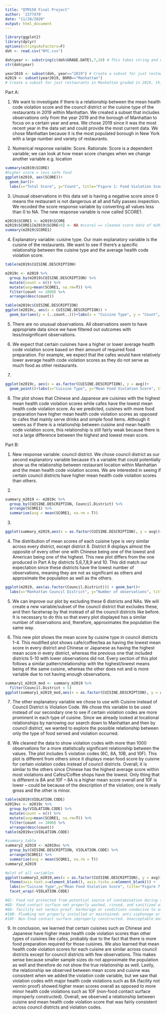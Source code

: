 ```yaml
---
title: "QTM150 Final Project"
author: '2377470'
date: "11/28/2020"
output: html_document
---
```


```r
library(ggplot2)
library(dplyr)
options(stringsAsFactors=F) 
doh <- read.csv("NYC.csv")

doh$year <- substring(c(doh$GRADE.DATE),7,10) # This takes string and only keeps the characters beginning in position 7 to position 10
str(doh$year)

year2019 <- subset(doh, year=="2019") # Create a subset for just restaurants graded in year 2019
m2019 <- subset(year2019, BORO=="Manhattan") 
# Create a subset for just restaurants in Manhattan graded in 2019, this will be our main dataset
```

Part A:  
  
1. We want to investigate if there is a relationship between the mean health code violation score and the council district or the cuisine type of the restaurants in 2019 within Manhattan. We created a subset that includes observations only from the year 2019 and the borough of Manhattan to focus on a certain year and area. We chose 2019 since it was the most recent year in the data set and could provide the most current data. We chose Manhattan because it is the most populated borough in New York with a large number and variety of restaurants.
  
2. Numerical response variable: Score. 
Rationale: Score is a dependent variable; we can look at how mean score changes when we change another variable e.g. location
```r
summary(m2019$SCORE)
#higher score = less safe food
ggplot(m2019, aes(SCORE))+
  geom_bar()+
  labs(x="Total Score", y="Count", title="Figure 1: Food Violation Scores in Manhattan in 2019")

```


3. Unusual observations in this data set is having a negative score since 0 means the restaurant is not dangerous at all and fully passes inspection. We recoded the score response variable by converting all values less than 0 to NA. The new response variable is now called SCORE1.
```r
m2019$SCORE1 <- m2019$SCORE
m2019$SCORE1[m2019$SCORE<0] <- NA #score1 == cleaned score data of m2019
summary(m2019$SCORE1)
```

4. Explanatory variable: cuisine type. 
Our main explanatory variable is the cuisine of the restaurants. We want to see if there’s a specific relationship between the cuisine type and the average health code violation score. 
```r
table(m2019$CUISINE.DESCRIPTION)

m2019c <- m2019 %>%
  group_by(m2019$CUISINE.DESCRIPTION) %>%
  mutate(count = n()) %>%
  mutate(avg=mean(SCORE1, na.rm=T)) %>%
  filter(count >= 1000) %>%
  arrange(desc(count))

table(m2019c$CUISINE.DESCRIPTION)
ggplot(m2019c, aes(x = CUISINE.DESCRIPTION)) +  
  geom_bar(aes(y = (..count..)))+labs(x = "Cuisine Type", y = "Count", title = "Figure 2: Frequency of Different Cuisine Restaurants in Manhattan")

```

5. There are no unusual observations. All observations seem to have appropriate data since we have filtered out outcomes with less/insignificant observations. 
  
6. We expect that certain cuisines have a higher or lower average health code violation score based on their amount of required food preparation. For example, we expect that the cafes would have relatively lower average health code violation scores as they do not serve as much food as other restaurants. 

7. 
```r
ggplot(m2019c, aes(x = as.factor(CUISINE.DESCRIPTION), y = avg))+
  geom_point()+labs(x="Cuisine Type", y="Mean Food Violation Score", title="Figure 3: Mean Food Violation Score by Cuisine Type in Manhattan")
```

8. The plot shows that Chinese and Japanese are cuisines with the highest mean health code violation scores while cafes have the lowest mean health code violation score. As we predicted, cuisines with more food preparation have higher mean health code violation scores as opposed to cafes that mainly serve drinks and simple food items. Although it seems as if there is a relationship between cuisine and mean health code violation score, this relationship is still fairly weak because there is not a large difference between the highest and lowest mean score.
  

Part B:  
  
1. New response variable: council district. 
We chose council district as our second explanatory variable because it’s a variable that could potentially show us the relationship between restaurant location within Manhattan and the mean health code violation scores. We are interested in seeing if certain council districts have higher mean health code violation scores than others.      

2. 
```r
summary_m2019 <- m2019c %>%
  group_by(CUISINE.DESCRIPTION, Council.District) %>%
  arrange(SCORE1) %>%
  summarise(avg = mean(SCORE1, na.rm = T))
```

3. 
```r
ggplot(summary_m2019,aes(x = as.factor(CUISINE.DESCRIPTION), y = avg))+geom_point(aes(color=CUISINE.DESCRIPTION))+ theme(axis.text.x=element_blank(), axis.ticks.x=element_blank()) + labs(x="Cuisine Type",y="Mean Food Violation Score", title="Figure 4: Mean Score of Cuisine Type by Council District")+ facet_wrap(~Council.District)
```

4. The distribution of mean scores of each cuisine type is very similar across every district, except district 8. District 8 displays almost the opposite of every other one with Chinese being one of the lowest and American being one of the highest. This new plot differs from the one produced in Part A by districts 5,6,7,8,9 and 10. This did match our expectation since these districts have the lowest number of observations, meaning they are not as significant as others and approximate the population as well as the others. 
```r
ggplot(m2019, aes(as.factor(Council.District))) + geom_bar()+
  labs(x="Manhattan Council District", y="Number of observations", title="Figure 5: Number of Restaurants by Council District in Manhattan")
```

5. We can improve our plot by excluding these 6 districts and NAs. We will create a new variable/subset of the council district that excludes these, and then facetwrap by that instead of all the council districts like before. It is necessary to do this so that every plot displayed has a similar number of observations and, therefore, approximates the population the same way. 

6. This new plot shows the mean score by cuisine type in council districts 1-4. This modified plot shows cafe/coffee/tea as having the lowest mean score in every district and Chinese or Japanese as having the highest mean score in every district, whereas the previous one that included districts 5-10 with lower observations did not. Every section of this plot follows a similar pattern/relationship with the highest/lowest means being of the same cuisine, whereas the other does not and is more variable due to not having enough observations. 
```r
summary1_m2019_mod <- summary_m2019 %>%
  filter(Council.District < 5)
ggplot(summary1_m2019_mod,aes(x = as.factor(CUISINE.DESCRIPTION), y = avg))+geom_point(aes(color=CUISINE.DESCRIPTION))+ theme(axis.text.x=element_blank(), axis.ticks.x=element_blank()) + labs(x="Cuisine Type",y="Mean Food Violation Score", title="Figure 6: Mean Score of Cuisine Type by Council Districts 1-4")+ facet_wrap(~Council.District)
```

7. The other explanatory variable we chose to use with Cuisine instead of Council District is Violation Code. We chose this variable to be used instead of our secondary one to see if certain violation codes are more prominent in each type of cuisine. Since we already looked at locational relationships by narrowing our search down to Manhattan and then by council district, we wanted to explore the possible relationship between only the type of food served and violation occurred. 
  
8. We cleaned the data to show violation codes with more than 1000 observations for a more statistically significant relationship between the values. The plot includes 5 violation codes (6C, 8A, 10B, and 10F). This plot is different from others since it displays mean food score by cuisine for certain violation codes instead of council districts. Overall, it is similar to the others since Chinese has the highest average score within most violations and Cafes/Coffee shops have the lowest. 
Only thing that is different is 8A and 10F -- 8A is a higher mean score overall and 10F is lower -- could be because of the description of the violation; one is really gross and the other is minor.

```r
table(m2019$VIOLATION.CODE)
m2019vc <- m2019c %>%
  group_by(VIOLATION.CODE) %>%
  mutate(count = n()) %>%
  mutate(avg=mean(SCORE1, na.rm=T)) %>%
  filter(count >= 1000) %>%
  arrange(desc(count))
table(m2019vc$VIOLATION.CODE)

#summary table
summary2_m2019 <- m2019vc %>%
  group_by(CUISINE.DESCRIPTION, VIOLATION.CODE) %>%
  arrange(SCORE1) %>%
  summarise(avg = mean(SCORE1, na.rm = T))
summary2_m2019

#plot of all variables
ggplot(summary2_m2019,aes(x = as.factor(CUISINE.DESCRIPTION), y = avg))+geom_point(aes(color=CUISINE.DESCRIPTION))+
  theme(axis.text.x=element_blank(), axis.ticks.x=element_blank()) +
  labs(x="Cuisine Type",y="Mean Food Violation Score", title="Figure 7: Mean Score of Cuisine Type by Top5 Violation Code")+
  facet_wrap(~VIOLATION.CODE)

#6C- Food not protected from potential source of contamination during storage, preparation, transportation and display or service.
#6D- Food contact surface not properly washed, rinsed, and sanitized after each use and following any activity in which contamination may have occurred.
#8A- facility not vermin proof. Harborage or conditions conducive to attracting vermin to the premises and/or allowing vermin to exist.
#10B- Plumbing not properly installed or maintained; anti-siphonage or backflow prevention device not provided where required; equipment or floor not properly drained; sewage disposal system in disrepair or not functioning properly.
#10F- Non-food contact surface improperly constructed. Unacceptable material used. Non-food contact surface or equipment improperly maintained and/or not properly sealed, raised, spaced or movable to allow accessibility for cleaning on all sides, above and underneath the unit.
```

9. In conclusion, we learned that certain cuisines such as Chinese and Japanese have higher mean health code violation scores than other types of cuisines like cafes, probably due to the fact that there is more food preparation required for those cuisines. We also learned that mean health code violation scores for each cuisine are similar across council districts except for council districts with few observations. This makes sense because smaller sample sizes do not approximate the population as well and therefore do not show the true relationship as well. Lastly, the relationship we observed between mean score and cuisine was consistent when we added the violation code variable, but we saw that violation codes with major health code violations such as 8A (facility not vermin proof) showed higher mean scores overall as opposed to more minor health code violations such as 10F (non-food contact surface improperly constructed). Overall, we observed a relationship between cuisine and mean health code violation score that was fairly consistent across council districts and violation codes.